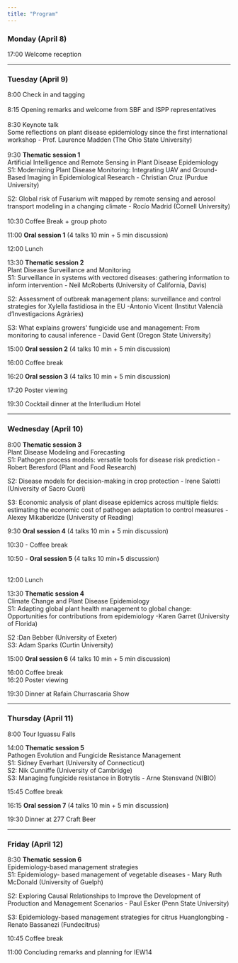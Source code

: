```yaml
---
title: "Program"
---
```


### Monday (April 8)

17:00 Welcome reception

------------------------------------------------------------------------

### Tuesday (April 9)

8:00 Check in and tagging\
\
8:15 Opening remarks and welcome from SBF and ISPP representatives\
\
8:30 Keynote talk\
Some reflections on plant disease epidemiology since the first international workshop - Prof. Laurence Madden (The Ohio State University)\
\
9:30 **Thematic session 1**\
Artificial Intelligence and Remote Sensing in Plant Disease Epidemiology\
S1: Modernizing Plant Disease Monitoring: Integrating UAV and Ground-Based Imaging in Epidemiological Research - Christian Cruz (Purdue University)

S2: Global risk of Fusarium wilt mapped by remote sensing and aerosol transport modeling in a changing climate - Rocío Madrid (Cornell University)\
\
10:30 Coffee Break + group photo

11:00 **Oral session 1** (4 talks 10 min + 5 min discussion)

12:00 Lunch

13:30 **Thematic session 2** **\
**Plant Disease Surveillance and Monitoring\
S1: Surveillance in systems with vectored diseases: gathering information to inform intervention - Neil McRoberts (University of California, Davis)

S2: Assessment of outbreak management plans: surveillance and control strategies for Xylella fastidiosa in the EU -Antonio Vicent (Institut Valencià d'Investigacions Agràries)

S3: What explains growers\' fungicide use and management: From monitoring to causal inference - David Gent (Oregon State University)

15:00 **Oral session 2** (4 talks 10 min + 5 min discussion)

16:00 Coffee break

16:20 **Oral session 3** (4 talks 10 min + 5 min discussion)

17:20 Poster viewing

19:30 Cocktail dinner at the Interlludium Hotel

------------------------------------------------------------------------

### Wednesday (April 10)

8:00 **Thematic session 3**\
Plant Disease Modeling and Forecasting\
S1: Pathogen process models: versatile tools for disease risk prediction - Robert Beresford (Plant and Food Research)

S2: Disease models for decision-making in crop protection - Irene Salotti (University of Sacro Cuori)

S3: Economic analysis of plant disease epidemics across multiple fields: estimating the economic cost of pathogen adaptation to control measures -Alexey Mikaberidze (University of Reading)

9:30 **Oral session 4** (4 talks 10 min + 5 min discussion)

10:30 - Coffee break

10:50 - **Oral session 5** (4 talks 10 min+5 discussion)

\
12:00 Lunch

13:30 **Thematic session 4**\
Climate Change and Plant Disease Epidemiology\
S1: Adapting global plant health management to global change: Opportunities for contributions from epidemiology -Karen Garret (University of Florida)

S2 :Dan Bebber (University of Exeter)\
S3: Adam Sparks (Curtin University) 

15:00 **Oral session 6** (4 talks 10 min + 5 min discussion)

16:00 Coffee break\
16:20 Poster viewing

19:30 Dinner at Rafain Churrascaria Show

------------------------------------------------------------------------

### Thursday (April 11)

8:00 Tour Iguassu Falls

14:00 **Thematic session 5**\
Pathogen Evolution and Fungicide Resistance Management\
S1: Sidney Everhart (University of Connecticut)\
S2: Nik Cunniffe (University of Cambridge)\
S3: Managing fungicide resistance in Botrytis  - Arne Stensvand (NIBIO)

15:45 Coffee break

16:15 **Oral session 7** (4 talks 10 min + 5 min discussion)

19:30 Dinner at 277 Craft Beer

------------------------------------------------------------------------

### Friday (April 12)

8:30 **Thematic session 6**\
Epidemiology-based management strategies\
S1: Epidemiology- based management of vegetable diseases - Mary Ruth McDonald (University of Guelph)

S2: Exploring Causal Relationships to Improve the Development of Production and Management Scenarios - Paul Esker (Penn State University)

S3: Epidemiology-based management strategies for citrus Huanglongbing - Renato Bassanezi (Fundecitrus)

10:45 Coffee break

11:00 Concluding remarks and planning for IEW14 
